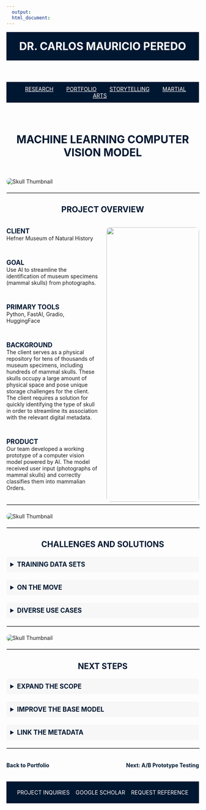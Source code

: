 ```yaml
---
  output:
  html_document:
---
```


<!-- HEADER with Name -->
<header style="text-align: center; padding: 20px; background-color: #001731; color: white;">
  <a href="index.html" style="color: white; text-decoration: none;">
    <h1 style="margin: 0;">DR. CARLOS MAURICIO PEREDO</h1>
  </a>
</header>

<nav style="background-color: #001731; padding: 10px; text-align: center;">
  <a href="Research.html" style="margin: 0 15px; color: white;">RESEARCH</a>
  <a href="Portfolio.html" style="margin: 0 15px; color: white;">PORTFOLIO</a>
  <a href="Storytelling.html" style="margin: 0 15px; color: white;">STORYTELLING</a>
  <a href="TCD.html" style="margin: 0 15px; color: white;">MARTIAL ARTS</a>
</nav>



<!-- Main Header Section -->
<section style="display: flex; flex-direction: column; align-items: center; max-width: 1200px; margin: 40px auto;">
  <h2 style="font-size: 2em; font-weight: bold; margin-bottom: 10px; color: #001731; text-align: center;">MACHINE LEARNING COMPUTER VISION MODEL</h2>
</section>



<!-- Image Below the Section -->
<img src="Linked Files/Skull Identifier Gallery/thumbnail.png" alt="Skull Thumbnail" style="display: block; margin: 20px auto; max-width: 100%; height: auto; border-radius: 10px;">

<!-- Horizontal Line Divider as its own section -->
<hr style="width: 100%; border: 1px solid #ccc; margin: 20px auto;">



<!-- Subheading: Project Overview -->
<h3 style="font-size: 1.5em; font-weight: bold; margin-bottom: 20px; color: #001731; text-align: center;">PROJECT OVERVIEW</h3>

::: {style="display: flex; gap: 20px; max-width: 1200px; margin: 0 auto;"}

<!-- Left Column -->
::: {style="flex: 1; max-width: 50%;"}

<span style="font-size: 1.2em; font-weight: bold; color: #001731;">CLIENT</span>  
Hefner Museum of Natural History  

<br>

<span style="font-size: 1.2em; font-weight: bold; color: #001731;">GOAL</span>  
Use AI to streamline the identification of museum specimens (mammal skulls) from photographs.  

<br>

<span style="font-size: 1.2em; font-weight: bold; color: #001731;">PRIMARY TOOLS</span>  
Python, FastAI, Gradio, HuggingFace  

<br>

<span style="font-size: 1.2em; font-weight: bold; color: #001731;">BACKGROUND</span>  
The client serves as a physical repository for tens of thousands of museum specimens, including hundreds of mammal skulls. These skulls occupy a large amount of physical space and pose unique storage challenges for the client. The client requires a solution for quickly identifying the type of skull in order to streamline its association with the relevant digital metadata.  

<br>

<span style="font-size: 1.2em; font-weight: bold; color: #001731;">PRODUCT</span>  
Our team developed a working prototype of a computer vision model powered by AI. The model received user input (photographs of mammal skulls) and correctly classifies them into mammalian Orders.  

:::

<!-- Right Column -->
::: {style="flex: 1; max-width: 50%; text-align: center;"}
<img src="Linked Files/Skull Identifier Gallery/Vertical.png" style="width: 100%; max-width: 400px; height: auto; border-radius: 10px;" alt="">
:::

:::



<!-- Horizontal Line Divider as its own section -->
<hr style="width: 100%; border: 1px solid #ccc; margin: 20px auto;">

<!-- Image Below the Section -->
<img src="Linked Files/Skull Identifier Gallery/Horizontal.png" alt="Skull Thumbnail" style="display: block; margin: 20px auto; max-width: 100%; height: auto; border-radius: 10px;">

<!-- Horizontal Divider -->
<hr style="width: 100%; border: 1px solid #ccc; margin: 20px auto;">

<!-- Details: Challenges and Solutions -->
<h3 style="font-size: 1.5em; font-weight: bold; margin-bottom: 20px; color: #001731; text-align: center;">CHALLENGES AND SOLUTIONS</h3>

<!-- Dropdown Section -->
<details style="margin-bottom: 20px;">
  <summary style="font-size: 1.2em; font-weight: bold; color: #001731; cursor: pointer; padding: 10px; background-color: #f7f7f7; border-radius: 5px;">
    TRAINING DATA SETS
  </summary>
  <p style="margin: 10px 20px; font-size: 1em; color: black;">
    <b>The Challenge</b>: the computer vision model (ResNet18) requires a sizeable library of training data. <br> <br>
    <b>The Solution</b>: source photographs of mammal skulls from publicly available museum repositories available online, including the Smithsonian NMNH and the London NHM.
  </p>
</details>

<details style="margin-bottom: 20px;">
  <summary style="font-size: 1.2em; font-weight: bold; color: #001731; cursor: pointer; padding: 10px; background-color: #f7f7f7; border-radius: 5px;">
    ON THE MOVE
  </summary>
  <p style="margin: 10px 20px; font-size: 1em; color: black;">
    <b>The Challenge</b>: the client needs a fast and agile tool that works in a collection space: often on the move and away from the office. <br> <br>
    <b>The Solution</b>: design a feature light, mobile friendly prototype that accommodates user input directly from a mobile phone camera with minimal bloat.
  </p>
</details>

<details style="margin-bottom: 20px;">
  <summary style="font-size: 1.2em; font-weight: bold; color: #001731; cursor: pointer; padding: 10px; background-color: #f7f7f7; border-radius: 5px;">
    DIVERSE USE CASES
  </summary>
  <p style="margin: 10px 20px; font-size: 1em; color: black;">
    <b>The Challenge</b>: the client has an uneven distribution of mammal skulls that span many different broad categories, but the majority fit into two large groups (artiodactyls and rodents). <br> <br>
    <b>The Solution</b>: design the working prototype around these two large groups to ensure immediate utility, then expand the model and the web app to accommodate edge cases. 
  </p>
</details>



<!-- Horizontal Line Divider as its own section -->
<hr style="width: 100%; border: 1px solid #ccc; margin: 20px auto;">

<!-- Image Below the Section -->
<img src="Linked Files/Skull Identifier Gallery/Code.png" alt="Skull Thumbnail" style="display: block; margin: 20px auto; max-width: 100%; height: auto; border-radius: 10px;">

<!-- Horizontal Divider -->
<hr style="width: 100%; border: 1px solid #ccc; margin: 20px auto;">

<!-- Details: Next Steps -->
<h3 style="font-size: 1.5em; font-weight: bold; margin-bottom: 20px; color: #001731; text-align: center;">NEXT STEPS</h3>

<!-- Dropdown Section -->
<details style="margin-bottom: 20px;">
  <summary style="font-size: 1.2em; font-weight: bold; color: #001731; cursor: pointer; padding: 10px; background-color: #f7f7f7; border-radius: 5px;">
    EXPAND THE SCOPE
  </summary>
  <p style="margin: 10px 20px; font-size: 1em; color: black;">
    The Hefner Museum of Natural History is home to 27 of the 29 orders of mammals. We will source additional training images and expand the model to identify all 29 Orders. 
  </p>
</details>

<details style="margin-bottom: 20px;">
  <summary style="font-size: 1.2em; font-weight: bold; color: #001731; cursor: pointer; padding: 10px; background-color: #f7f7f7; border-radius: 5px;">
    IMPROVE THE BASE MODEL
  </summary>
  <p style="margin: 10px 20px; font-size: 1em; color: black;">
    We chose Resnet18 as a base model because it offers a compromise between accuracy and speed. This is ideal for fast iteration and testing. For the final product, we’ll sacrifice speed for improved accuracy.
  </p>
</details>

<details style="margin-bottom: 20px;">
  <summary style="font-size: 1.2em; font-weight: bold; color: #001731; cursor: pointer; padding: 10px; background-color: #f7f7f7; border-radius: 5px;">
    LINK THE METADATA
  </summary>
  <p style="margin: 10px 20px; font-size: 1em; color: black;">
    The client has an extensive database of metadata associated with each specimen. The final version will access and display the metadata for the user to quickly reference information while in the collection. 
  </p>
</details>



<!-- Horizontal Divider -->
<hr style="width: 100%; border: 1px solid #ccc; margin: 20px auto;">

<!-- Navigation Links -->
<div style="display: flex; justify-content: space-between; max-width: 1200px; margin: 20px auto;">

  <!-- Back to Portfolio -->
  <a href="Portfolio.html" style="font-size: 1em; font-weight: bold; color: #001731; text-decoration: none;">
    Back to Portfolio
  </a>

  <!-- Next Project -->
  <a href="abtesting.html" style="font-size: 1em; font-weight: bold; color: #001731; text-decoration: none;">
    Next: A/B Prototype Testing
  </a>

</div>








<!-- FOOTER -->
<footer style="background-color: #001731; color: white; text-align: center; padding: 20px; display: flex; justify-content: space-around; align-items: center;">
  <a href="#" style="color: white; text-decoration: none;">PROJECT INQUIRIES</a>
  <a href="#" style="color: white; text-decoration: none;">GOOGLE SCHOLAR</a>
  <a href="#" style="color: white; text-decoration: none;">REQUEST REFERENCE</a>
</footer>